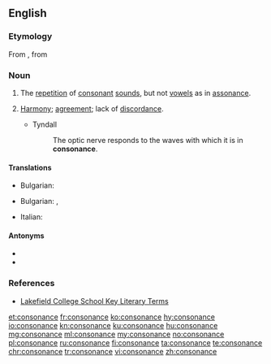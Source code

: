 ==English==

===Etymology===
From {{etyl|fro|en}}, from {{etyl|la|en}} {{lena}} {{m|la|consonantia}}

===Noun===
{{en-noun}}
{{examples-right|sense=prosody|examples=''lady lounges lazily, dark deep dread crept in''}}

# {{label|en|prosody}} The [[repetition]] of [[consonant]] [[sounds]], but not [[vowels]] as in [[assonance]].
# {{label|en|chiefly|music}} [[harmony|Harmony]]; [[agreement]]; lack of [[discordance]].
#* Tyndall
#*: The optic nerve responds to the waves with which it is in '''consonance'''.

====Translations====
{{trans-top|the repetition of consonant sounds}}
* Bulgarian: {{t+|bg|съзвучие|n}}
{{trans-mid}}
{{trans-bottom}}

{{trans-top|music harmony; agreement}}
* Bulgarian: {{t+|bg|съгласие|n}}, {{t+|bg|хармония|f}}
{{trans-mid}}
* Italian: {{t+|it|consonanza|f}}
{{trans-bottom}}

====Antonyms====
* {{l|en|dissonance}}
* {{l|en|discordance}}

===References===
* [http://olc.lcs.on.ca/English/ETS4Ue.Nsf/5f78f7e68f1c4d30852565960008af71/bb7e8c258996458385256d8f00486f1e?OpenDocument Lakefield College School Key Literary Terms]

[[et:consonance]]
[[fr:consonance]]
[[ko:consonance]]
[[hy:consonance]]
[[io:consonance]]
[[kn:consonance]]
[[ku:consonance]]
[[hu:consonance]]
[[mg:consonance]]
[[ml:consonance]]
[[my:consonance]]
[[no:consonance]]
[[pl:consonance]]
[[ru:consonance]]
[[fi:consonance]]
[[ta:consonance]]
[[te:consonance]]
[[chr:consonance]]
[[tr:consonance]]
[[vi:consonance]]
[[zh:consonance]]